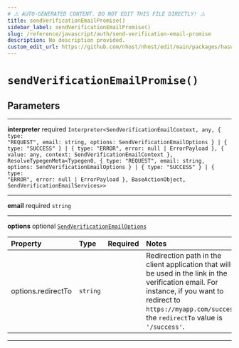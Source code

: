 ```yaml
---
# ⚠️ AUTO-GENERATED CONTENT. DO NOT EDIT THIS FILE DIRECTLY! ⚠️
title: sendVerificationEmailPromise()
sidebar_label: sendVerificationEmailPromise()
slug: /reference/javascript/auth/send-verification-email-promise
description: No description provided.
custom_edit_url: https://github.com/nhost/nhost/edit/main/packages/hasura-auth-js/src/promises/sendVerificationEmail.ts#L17
---
```


# `sendVerificationEmailPromise()`

## Parameters

---

**<span className="parameter-name">interpreter</span>** <span className="optional-status">required</span> <code>Interpreter&lt;SendVerificationEmailContext, any, { type: "REQUEST", email: string, options: SendVerificationEmailOptions } &#124; { type: "SUCCESS" } &#124; { type: "ERROR", error: null &#124; ErrorPayload }, { value: any, context: SendVerificationEmailContext }, ResolveTypegenMeta&lt;Typegen0, { type: "REQUEST", email: string, options: SendVerificationEmailOptions } &#124; { type: "SUCCESS" } &#124; { type: "ERROR", error: null &#124; ErrorPayload }, BaseActionObject, SendVerificationEmailServices&gt;&gt;</code>

---

**<span className="parameter-name">email</span>** <span className="optional-status">required</span> <code>string</code>

---

**<span className="parameter-name">options</span>** <span className="optional-status">optional</span> [`SendVerificationEmailOptions`](/reference/docgen/javascript/auth/types/send-verification-email-options)

| Property                                                                                       | Type                | Required | Notes                                                                                                                                                                                                             |
| :--------------------------------------------------------------------------------------------- | :------------------ | :------: | :---------------------------------------------------------------------------------------------------------------------------------------------------------------------------------------------------------------- |
| <span className="parameter-name"><span className="light-grey">options.</span>redirectTo</span> | <code>string</code> |          | Redirection path in the client application that will be used in the link in the verification email. For instance, if you want to redirect to `https://myapp.com/success`, the `redirectTo` value is `'/success'`. |

---
